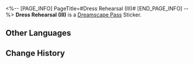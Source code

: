 <%-- [PAGE_INFO]
PageTitle=#Dress Rehearsal (III)#
[END_PAGE_INFO] --%>
{{Stub|Location information}}
{{Item Infobox
|id          = 224013
|image       = Dreamscape Pass Sticker Text.png
|type        = Dreamscape Pass Sticker
|type2       = Stars of Morning and Night Stickers
|invCategory = 
|rarity      = 4
|effect      = 
|description = Digital stickers that can be used to decorate the pages of the Dreamtour Handbook. They come in many different styles.
|source1     = [[Learn that the conductor thinks about the Charmony Festival]]
}}
{{Description|"Forget all the performances you've learned and give yourself to this space bereft of self. Paint your face with no artificial expressions, and such will dishonor the perfection of the Harmony."}}
'''Dress Rehearsal (III)''' is a [[Dreamscape Pass]] Sticker.

==Other Languages==
{{Other Languages
|en   = Dress Rehearsal (III)
|zhs  = 彩排片段•其三
|zht  = 彩排片段•其三
|ja   = リハーサル・その3
|ko   = 리허설 클립•3
|es   = Ensayo general (III)
|fr   = Extrait des répétitions (III)
|ru   = Отрывок репетиции III
|th   = ฉากการซ้อม 3
|vi   = Cảnh Tập Luyện 3
|de   = Generalprobe (Teil 3)
|id   = Adegan Latihan 3
|pt   = Ensaio Geral (Parte III)
}}

==Change History==
{{Change History|2.2}}